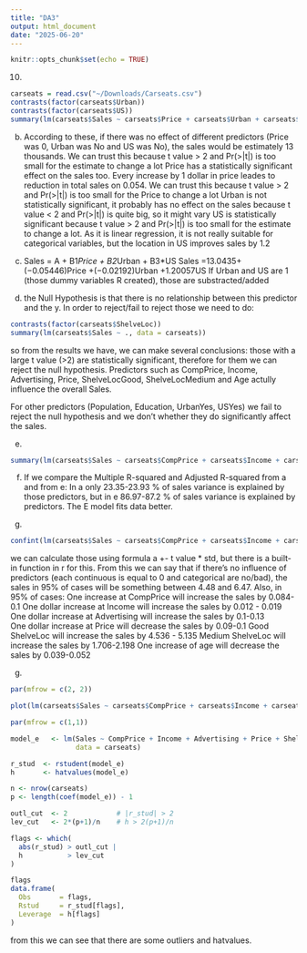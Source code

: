 ```yaml
---
title: "DA3"
output: html_document
date: "2025-06-20"
---
```


```r
knitr::opts_chunk$set(echo = TRUE)
```

10) 
```r
carseats = read.csv("~/Downloads/Carseats.csv")
contrasts(factor(carseats$Urban))
contrasts(factor(carseats$US))
summary(lm(carseats$Sales ~ carseats$Price + carseats$Urban + carseats$US))
```
b) 
According to these, if there was no effect of different predictors (Price was 0, Urban was No and US was No), the sales would be estimately 13 thousands. We can trust this because t value > 2 and Pr(>|t|) is too small for the estimate to change a lot
Price has a statistically significant effect on the sales too. Every increase by 1 dollar in price leades to reduction in total sales on 0.054. We can trust this because t value > 2 and Pr(>|t|) is too small for the Price to change a lot
Urban is not statistically significant, it probably has no effect on the sales because t value < 2 and Pr(>|t|) is quite big, so it might vary
US is statistically significant because t value > 2 and Pr(>|t|) is too small for the estimate to change a lot. As it is linear regression, it is not really suitable for categorical variables, but the location in US improves sales by 1.2

c) 
Sales = A + B1*Price + B2*Urban + B3*US
Sales =13.0435+(−0.05446)Price +(−0.02192)Urban +1.20057US 
If Urban and US are 1 (those dummy variables R created), those are substracted/added 

d) the Null Hypothesis is that there is no relationship between this predictor and the y. In order to reject/fail to reject those we need to do:
```r
contrasts(factor(carseats$ShelveLoc))
summary(lm(carseats$Sales ~ ., data = carseats))
```
so from the results we have, we can make several conclusions: 
those with a large t value (>2) are statistically significant, therefore for them we can reject the null hypothesis. 
Predictors such as CompPrice, Income, Advertising, Price, ShelveLocGood, ShelveLocMedium and Age actully influence the overall Sales. 

For other predictors (Population, Education, UrbanYes, USYes) we fail to reject the null hypothesis and we don't whether they do significantly affect the sales. 

e) 
```r
summary(lm(carseats$Sales ~ carseats$CompPrice + carseats$Income + carseats$Advertising + carseats$Price + carseats$ShelveLoc + carseats$Age))
```
f) If we compare the Multiple R-squared and Adjusted R-squared from a and from e: 
In a only 23.35-23.93 % of sales variance is explained by those predictors, but in e 86.97-87.2 % of sales variance is explained by predictors. The E model fits data better. 

g) 
```r
confint(lm(carseats$Sales ~ carseats$CompPrice + carseats$Income + carseats$Advertising + carseats$Price + carseats$ShelveLoc + carseats$Age), level = 0.95)
```
we can calculate those using formula a +- t value * std, but there is a built-in function in r for this. From this we can say that if there's no influence of predictors (each continuous is equal to 0 and categorical are no/bad), the sales in 95% of cases will be something between 4.48 and 6.47. 
Also, in 95% of cases: 
One increase at CompPrice will increase the sales by 0.084-0.1
One dollar increase at Income will increase the sales by 0.012 - 0.019
One dollar increase at Advertising will increase the sales by 0.1-0.13  
One dollar increase at Price will decrease the sales by 0.09-0.1
Good ShelveLoc will increase the sales by 4.536 - 5.135
Medium ShelveLoc will increase the sales by 1.706-2.198 
One increase of age will decrease the sales by 0.039-0.052

g) 

```r
par(mfrow = c(2, 2))

plot(lm(carseats$Sales ~ carseats$CompPrice + carseats$Income + carseats$Advertising + carseats$Price + carseats$ShelveLoc + carseats$Age))

par(mfrow = c(1,1))
```
```r
model_e   <- lm(Sales ~ CompPrice + Income + Advertising + Price + ShelveLoc + Age,
                data = carseats)

r_stud  <- rstudent(model_e)
h       <- hatvalues(model_e)

n <- nrow(carseats)
p <- length(coef(model_e)) - 1

outl_cut  <- 2            # |r_stud| > 2
lev_cut   <- 2*(p+1)/n    # h > 2(p+1)/n

flags <- which(
  abs(r_stud) > outl_cut |
  h           > lev_cut  
)

flags
data.frame(
  Obs       = flags,
  Rstud     = r_stud[flags],
  Leverage  = h[flags]
)

```
from this we can see that there are some outliers and hatvalues.
